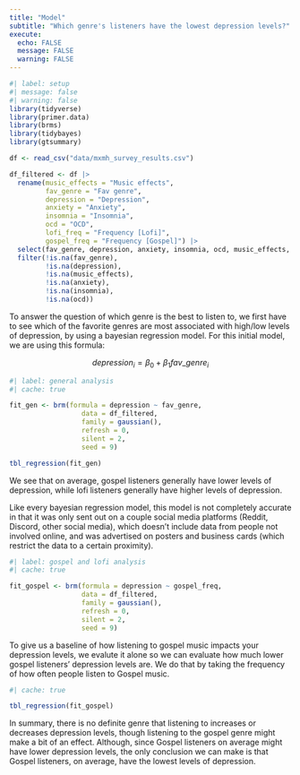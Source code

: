 ```yaml
---
title: "Model"
subtitle: "Which genre's listeners have the lowest depression levels?"
execute:
  echo: FALSE
  message: FALSE
  warning: FALSE
---
```


```r
#| label: setup
#| message: false
#| warning: false
library(tidyverse)
library(primer.data)
library(brms)
library(tidybayes)
library(gtsummary)

df <- read_csv("data/mxmh_survey_results.csv")
```

```r
df_filtered <- df |> 
  rename(music_effects = "Music effects",
         fav_genre = "Fav genre",
         depression = "Depression",
         anxiety = "Anxiety",
         insomnia = "Insomnia",
         ocd = "OCD",
         lofi_freq = "Frequency [Lofi]",
         gospel_freq = "Frequency [Gospel]") |> 
  select(fav_genre, depression, anxiety, insomnia, ocd, music_effects, gospel_freq, lofi_freq) |> 
  filter(!is.na(fav_genre), 
         !is.na(depression), 
         !is.na(music_effects), 
         !is.na(anxiety), 
         !is.na(insomnia), 
         !is.na(ocd))
```

To answer the question of which genre is the best to listen to, we first have to see which of the favorite genres are most associated with high/low levels of depression, by using a bayesian regression model. For this initial model, we are using this formula:

$$
depression_{i} = \beta_{0} + \beta_{1} fav\_genre_i
$$
```r
#| label: general analysis
#| cache: true

fit_gen <- brm(formula = depression ~ fav_genre,
                  data = df_filtered,
                  family = gaussian(),
                  refresh = 0,
                  silent = 2,
                  seed = 9)

tbl_regression(fit_gen)
```

We see that on average, gospel listeners generally have lower levels of depression, while lofi listeners generally have higher levels of depression. 

Like every bayesian regression model, this model is not completely accurate in that it was only sent out on a couple social media platforms (Reddit, Discord, other social media), which doesn't include data from people not involved online, and was advertised on posters and business cards (which restrict the data to a certain proximity).

```r
#| label: gospel and lofi analysis
#| cache: true

fit_gospel <- brm(formula = depression ~ gospel_freq,
                  data = df_filtered,
                  family = gaussian(),
                  refresh = 0,
                  silent = 2,
                  seed = 9)
```


To give us a baseline of how listening to gospel music impacts your depression levels, we evalute it alone so we can evaluate how much lower gospel listeners' depression levels are. We do that by taking the frequency of how often people listen to Gospel music. 

```r
#| cache: true

tbl_regression(fit_gospel)
```

In summary, there is no definite genre that listening to increases or decreases depression levels, though listening to the gospel genre might make a bit of an effect. Although, since Gospel listeners on average might have lower depression levels, the only conclusion we can make is that Gospel listeners, on average, have the lowest levels of depression.




